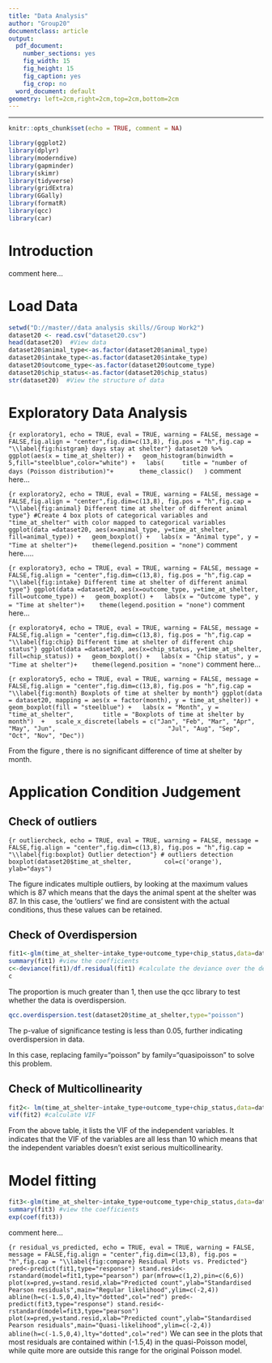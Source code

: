---
title: "Data Analysis"
author: "Group20"
documentclass: article
output:
  pdf_document: 
    number_sections: yes
    fig_width: 15
    fig_height: 15
    fig_caption: yes
    fig_crop: no
  word_document: default
geometry: left=2cm,right=2cm,top=2cm,bottom=2cm
---

------------------------------------------------------------------------

```{r setup, include=FALSE}
knitr::opts_chunk$set(echo = TRUE, comment = NA)
```

```{r libraries, echo = FALSE, eval = TRUE, warning = FALSE, message = FALSE}
library(ggplot2)
library(dplyr) 
library(moderndive) 
library(gapminder) 
library(skimr) 
library(tidyverse)
library(gridExtra)
library(GGally)
library(formatR)
library(qcc)
library(car)
```
# Introduction {#sec:intro}
comment here...

# Load Data {#sec:load}
```{r loaddata, echo = TRUE, eval = TRUE, warning = FALSE, message = FALSE}
setwd("D://master//data analysis skills//Group Work2")
dataset20 <- read.csv("dataset20.csv")
head(dataset20)  #View data
dataset20$animal_type<-as.factor(dataset20$animal_type)
dataset20$intake_type<-as.factor(dataset20$intake_type)
dataset20$outcome_type<-as.factor(dataset20$outcome_type)
dataset20$chip_status<-as.factor(dataset20$chip_status)
str(dataset20)  #View the structure of data
```
# Exploratory Data Analysis {#sec:exploratory}

```{r exploratory1, echo = TRUE, eval = TRUE, warning = FALSE, message = FALSE,fig.align = "center",fig.dim=c(13,8), fig.pos = "h",fig.cap = "\\label{fig:histgram} days stay at shelter"}
dataset20 %>%
  ggplot(aes(x = time_at_shelter)) +
  geom_histogram(binwidth = 5,fill="steelblue",color="white") +
  labs(
    title = "number of days (Poisson distribution)"+
      theme_classic()
  )
```
comment here...

```{r exploratory2, echo = TRUE, eval = TRUE, warning = FALSE, message = FALSE,fig.align = "center",fig.dim=c(13,8), fig.pos = "h",fig.cap = "\\label{fig:animal} Different time at shelter of different animal type"}
#Create 4 box plots of categorical variables and "time_at_shelter" with color mapped to categorical variables
ggplot(data =dataset20, aes(x=animal_type, y=time_at_shelter, fill=animal_type)) +
  geom_boxplot() +
  labs(x = "Animal type", y = "Time at shelter")+ 
  theme(legend.position = "none")
```
comment here.....

```{r exploratory3, echo = TRUE, eval = TRUE, warning = FALSE, message = FALSE,fig.align = "center",fig.dim=c(13,8), fig.pos = "h",fig.cap = "\\label{fig:intake} Different time at shelter of different animal type"}
ggplot(data =dataset20, aes(x=outcome_type, y=time_at_shelter, fill=outcome_type)) +
  geom_boxplot() +
  labs(x = "Outcome type", y = "Time at shelter")+ 
  theme(legend.position = "none")
```
comment here...

```{r exploratory4, echo = TRUE, eval = TRUE, warning = FALSE, message = FALSE,fig.align = "center",fig.dim=c(13,8), fig.pos = "h",fig.cap = "\\label{fig:chip} Different time at shelter of different chip status"}
ggplot(data =dataset20, aes(x=chip_status, y=time_at_shelter, fill=chip_status)) +
  geom_boxplot() +
  labs(x = "Chip status", y = "Time at shelter")+ 
  theme(legend.position = "none")
```
comment here...

```{r exploratory5, echo = TRUE, eval = TRUE, warning = FALSE, message = FALSE,fig.align = "center",fig.dim=c(13,8), fig.pos = "h",fig.cap = "\\label{fig:month} Boxplots of time at shelter by month"}
ggplot(data = dataset20, mapping = aes(x = factor(month), y = time_at_shelter)) +
  geom_boxplot(fill = "steelblue") +
  labs(x = "Month", y = "time_at_shelter",
       title = "Boxplots of time at shelter by month")  +
  scale_x_discrete(labels = c("Jan", "Feb", "Mar", "Apr", "May", "Jun",
                              "Jul", "Aug", "Sep", "Oct", "Nov", "Dec"))
```

From the figure \ref{fig:month}, there is no significant difference of time at shelter by month.

# Application Condition Judgement {#sec:check}
## Check of outliers {#sec:outliers}
```{r outliercheck, echo = TRUE, eval = TRUE, warning = FALSE, message = FALSE,fig.align = "center",fig.dim=c(13,8), fig.pos = "h",fig.cap = "\\label{fig:boxplot} Outlier detection"}
# outliers detection
boxplot(dataset20$time_at_shelter,
        col=c('orange'),
        ylab="days")
```

The figure \ref{fig:boxplot} indicates multiple outliers, by looking at the maximum values which is 87 which means that the days the animal spent at the shelter was 87. In this case, the 'outliers' we find are consistent with the actual conditions, thus these values can be retained.

## Check of Overdispersion {#sec:overdispersion}
```{r overdispersion_check, echo = TRUE, eval = TRUE, warning = FALSE, message = FALSE}
fit1<-glm(time_at_shelter~intake_type+outcome_type+chip_status,data=dataset20,family=poisson(link = "log")) #build poisson glm model
summary(fit1) #view the coefficients
c<-deviance(fit1)/df.residual(fit1) #calculate the deviance over the degree of residual
c 
```

The proportion is much greater than 1, then use the qcc library to test whether the data is overdispersion. 

```{r overdispersion_check2, echo = TRUE, eval = TRUE, warning = FALSE, message = FALSE}
qcc.overdispersion.test(dataset20$time_at_shelter,type="poisson")
```

The p-value of significance testing is less than 0.05, further indicating overdispersion in data.

In this case, replacing family="poisson" by family="quasipoisson" to solve this problem.

## Check of Multicollinearity {#sec:Multicollinearity}
```{r multicollinearty_check, echo = TRUE, eval = TRUE, warning = FALSE, message = FALSE}
fit2<- lm(time_at_shelter~intake_type+outcome_type+chip_status,data=dataset20) #build the linear model
vif(fit2) #calculate VIF
```

From the above table, it lists the VIF of the independent variables. It indicates that the VIF of the variables are all less than 10 which means that the independent variables doesn't exist serious multicollinearity.

# Model fitting {#sec:fitting}
```{r modelfitting, echo = TRUE, eval = TRUE, warning = FALSE, message = FALSE}
fit3<-glm(time_at_shelter~intake_type+outcome_type+chip_status,data=dataset20,family=quasipoisson(link = "log")) #build quasipoisson glm model
summary(fit3) #view the coefficients
exp(coef(fit3))

```
comment here...

```{r residual_vs_predicted, echo = TRUE, eval = TRUE, warning = FALSE, message = FALSE,fig.align = "center",fig.dim=c(13,8), fig.pos = "h",fig.cap = "\\label{fig:compare} Residual Plots vs. Predicted"}
pred<-predict(fit1,type="response")
stand.resid<-rstandard(model=fit1,type="pearson")
par(mfrow=c(1,2),pin=c(6,6))
plot(x=pred,y=stand.resid,xlab="Predicted count",ylab="Standardised Pearson residuals",main="Regular likelihood",ylim=c(-2,4))
abline(h=c(-1.5,0,4),lty="dotted",col="red")
pred<-predict(fit3,type="response")
stand.resid<-rstandard(model=fit3,type="pearson")
plot(x=pred,y=stand.resid,xlab="Predicted count",ylab="Standardised Pearson residuals",main="Quasi-likelihood",ylim=c(-2,4))
abline(h=c(-1.5,0,4),lty="dotted",col="red")
```
We can see in the plots that most residuals are contained within (-1.5,4) in the quasi-Poisson model, while quite more are outside this range for the original Poisson model.
